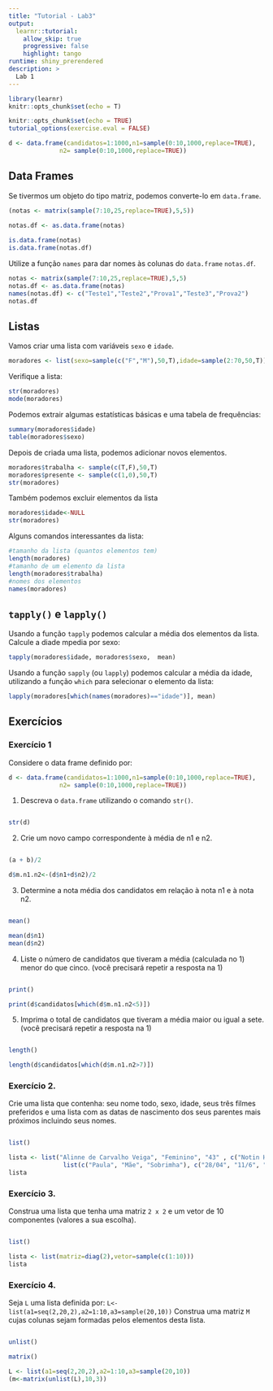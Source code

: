 ---
title: "Tutorial - Lab3"
output: 
  learnr::tutorial:
    allow_skip: true
    progressive: false
    highlight: tango
runtime: shiny_prerendered
description: >
  Lab 1
---

```{r setup, include=FALSE}
library(learnr)
knitr::opts_chunk$set(echo = T)

knitr::opts_chunk$set(echo = TRUE)
tutorial_options(exercise.eval = FALSE)

d <- data.frame(candidatos=1:1000,n1=sample(0:10,1000,replace=TRUE),
              n2= sample(0:10,1000,replace=TRUE))

```


## Data Frames 

Se tivermos um objeto do tipo matriz, podemos converte-lo em  `data.frame`.

```{r a, exercise = TRUE, exercise.eval = FALSE}
(notas <- matrix(sample(7:10,25,replace=TRUE),5,5))
 
notas.df <- as.data.frame(notas)

is.data.frame(notas)
is.data.frame(notas.df)

```

Utilize a função `names` para dar nomes às colunas do `data.frame` `notas.df`.
```{r b, exercise = TRUE, exercise.eval = FALSE}
notas <- matrix(sample(7:10,25,replace=TRUE),5,5)
notas.df <- as.data.frame(notas)
names(notas.df) <- c("Teste1","Teste2","Prova1","Teste3","Prova2")
notas.df
```


## Listas 


Vamos criar uma lista com variáveis `sexo` e `idade`.

```{r}
moradores <- list(sexo=sample(c("F","M"),50,T),idade=sample(2:70,50,T))
```

Verifique a lista:
```{r c, exercise = TRUE, exercise.eval = FALSE}
str(moradores)
mode(moradores)
```

Podemos extrair algumas estatísticas básicas e uma tabela de frequências:
```{r d, exercise = TRUE, exercise.eval = FALSE}
summary(moradores$idade)
table(moradores$sexo)
```

Depois de criada uma lista, podemos adicionar novos elementos. 

```{r}
moradores$trabalha <- sample(c(T,F),50,T)
moradores$presente <- sample(c(1,0),50,T)
str(moradores)
```


Também podemos excluir elementos da lista
```{r, eval=FALSE}
moradores$idade<-NULL
str(moradores)
```

Alguns comandos interessantes da lista: 
```{r}
#tamanho da lista (quantos elementos tem)
length(moradores)
#tamanho de um elemento da lista
length(moradores$trabalha)
#nomes dos elementos
names(moradores)
```


## `tapply()`  e `lapply()`

Usando a função `tapply` podemos calcular a média dos elementos da lista. Calcule a diade mpedia por sexo:
```{r e, exercise = TRUE, exercise.eval = FALSE}
tapply(moradores$idade, moradores$sexo,  mean)
```
Usando a função `sapply` (ou `lapply`) podemos calcular a média da idade, utilizando  a função `which` para selecionar o elemento da lista:

```{r f, exercise = TRUE, exercise.eval = FALSE}
lapply(moradores[which(names(moradores)=="idade")], mean)
```
## Exercícios   

### Exercício 1  

Considere o data frame definido por:    
```{r}
d <- data.frame(candidatos=1:1000,n1=sample(0:10,1000,replace=TRUE),
              n2= sample(0:10,1000,replace=TRUE))
```


1. Descreva o `data.frame` utilizando o comando `str()`.
```{r ex11, exercise = TRUE}
    
```

```{r ex11-solution, exercise.reveal_solution = FALSE}
str(d)
```

2. Crie um novo campo correspondente à média de n1 e n2.
```{r ex12, exercise = TRUE}

```

```{r ex12-hint-1}
(a + b)/2
```

```{r ex12-solution}
d$m.n1.n2<-(d$n1+d$n2)/2
```

3. Determine a nota média dos candidatos em relação à nota n1 e à nota n2.
```{r ex13, exercise = TRUE}
    
```

```{r ex13-hint-1}
mean()
```

```{r ex13-solution}
mean(d$n1)
mean(d$n2)
```

4. Liste o número de candidatos que tiveram a média (calculada no 1) menor do que cinco. (você precisará repetir a resposta na 1)
```{r ex14, exercise = TRUE}
    
```

```{r ex14-hint-1}
print()
```

```{r ex14-solution}
print(d$candidatos[which(d$m.n1.n2<5)])
```

5. Imprima o total de candidatos que tiveram a média maior ou igual a sete.(você precisará repetir a resposta na 1)
```{r ex15, exercise = TRUE}
    
```

```{r ex15-hint-1}
length()
```

```{r ex15-solution}
length(d$candidatos[which(d$m.n1.n2>7)])
```


### Exercício 2. 

Crie uma lista que contenha: seu nome todo, sexo, idade, seus três filmes preferidos e  uma lista com as datas de nascimento dos seus parentes mais próximos incluindo seus nomes.
```{r ex2, exercise = TRUE}
    
```

```{r ex2-hint-1}
list()
```

```{r ex2-solution}
lista <- list("Alinne de Carvalho Veiga", "Feminino", "43" , c("Notin Hill", "Novica Rebelde", "Sociedade dos Poetas Mortos"),
               list(c("Paula", "Mãe", "Sobrimha"), c("28/04", "11/6", "4/11")))
lista
```

### Exercício 3.

Construa uma lista que tenha uma matriz `2 x 2` e um vetor de 10 componentes (valores a sua escolha).
```{r ex3, exercise = TRUE}
    
```

```{r ex3-hint-1}
list()
```

```{r ex3-solution}
lista <- list(matriz=diag(2),vetor=sample(c(1:10)))
lista
```

### Exercício 4. 

Seja `L` uma lista definida por: `L<-list(a1=seq(2,20,2),a2=1:10,a3=sample(20,10))`
Construa uma matriz `M` cujas colunas sejam formadas pelos elementos desta lista.
```{r ex4, exercise = TRUE}
    
```

```{r ex4-hint-1}
unlist()
```
```{r ex4-hint-2}
matrix()
```

```{r ex4-solution}
L <- list(a1=seq(2,20,2),a2=1:10,a3=sample(20,10))
(m<-matrix(unlist(L),10,3))
```

